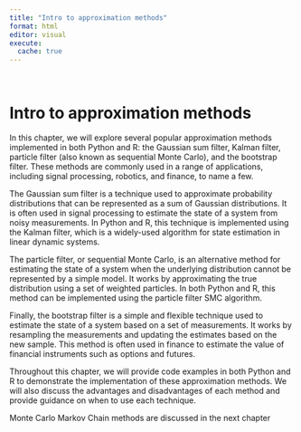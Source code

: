 ```yaml
---
title: "Intro to approximation methods"
format: html
editor: visual
execute: 
  cache: true
---
```


## 

```         
```

# Intro to approximation methods

In this chapter, we will explore several popular approximation methods implemented in both Python and R: the Gaussian sum filter, Kalman filter, particle filter (also known as sequential Monte Carlo), and the bootstrap filter. These methods are commonly used in a range of applications, including signal processing, robotics, and finance, to name a few.

The Gaussian sum filter is a technique used to approximate probability distributions that can be represented as a sum of Gaussian distributions. It is often used in signal processing to estimate the state of a system from noisy measurements. In Python and R, this technique is implemented using the Kalman filter, which is a widely-used algorithm for state estimation in linear dynamic systems.

The particle filter, or sequential Monte Carlo, is an alternative method for estimating the state of a system when the underlying distribution cannot be represented by a simple model. It works by approximating the true distribution using a set of weighted particles. In both Python and R, this method can be implemented using the particle filter SMC algorithm.

Finally, the bootstrap filter is a simple and flexible technique used to estimate the state of a system based on a set of measurements. It works by resampling the measurements and updating the estimates based on the new sample. This method is often used in finance to estimate the value of financial instruments such as options and futures.

Throughout this chapter, we will provide code examples in both Python and R to demonstrate the implementation of these approximation methods. We will also discuss the advantages and disadvantages of each method and provide guidance on when to use each technique.

Monte Carlo Markov Chain methods are discussed in the next chapter

## 
